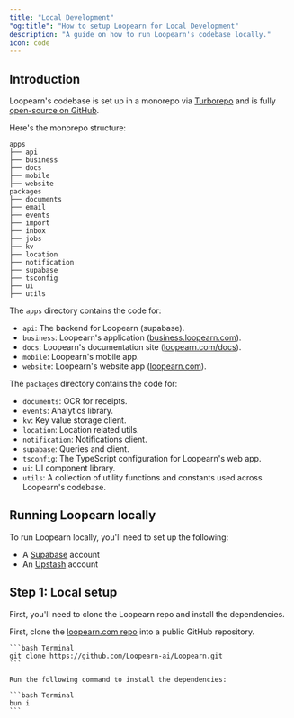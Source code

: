 ```yaml
---
title: "Local Development"
"og:title": "How to setup Loopearn for Local Development"
description: "A guide on how to run Loopearn's codebase locally."
icon: code
---
```


###

## Introduction

Loopearn's codebase is set up in a monorepo via [Turborepo](https://turbo.build/repo) and is fully [open-source on GitHub](https://git.new/Loopearn).

Here's the monorepo structure:

```
apps
├── api
├── business
├── docs
├── mobile
├── website
packages
├── documents
├── email
├── events
├── import
├── inbox
├── jobs
├── kv
├── location
├── notification
├── supabase
├── tsconfig
├── ui
├── utils
```

The `apps` directory contains the code for:

- `api`: The backend for Loopearn (supabase).
- `business`: Loopearn's application ([business.loopearn.com](https://business.loopearn.com)).
- `docs`: Loopearn's documentation site ([loopearn.com/docs](https://loopearn.com/docs)).
- `mobile`: Loopearn's mobile app.
- `website`: Loopearn's website app ([loopearn.com](https://loopearn.com)).

The `packages` directory contains the code for:

- `documents`: OCR for receipts.
- `events`: Analytics library.
- `kv`: Key value storage client.
- `location`: Location related utils.
- `notification`: Notifications client.
- `supabase`: Queries and client.
- `tsconfig`: The TypeScript configuration for Loopearn's web app.
- `ui`: UI component library.
- `utils`: A collection of utility functions and constants used across Loopearn's codebase.

## Running Loopearn locally

To run Loopearn locally, you'll need to set up the following:

- A [Supabase](https://supabase.com/) account
- An [Upstash](https://upstash.com/) account

## Step 1: Local setup

First, you'll need to clone the Loopearn repo and install the dependencies.

<Steps>

  <Step title="Clone the repo">

First, clone the [loopearn.com repo](https://d.to/github) into a public GitHub repository.

    ```bash Terminal
    git clone https://github.com/Loopearn-ai/Loopearn.git
    ```

  </Step>

  <Step title="Install dependencies">

    Run the following command to install the dependencies:

    ```bash Terminal
    bun i
    ```

  </Step>

</Steps>
